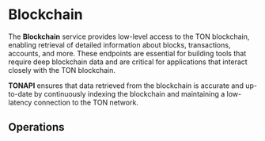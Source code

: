 

# Blockchain <SwaggerLink tag={SWAGGER_TAGS.BLOCKCHAIN} />

The **Blockchain** service provides low-level access to the TON blockchain, enabling retrieval of detailed information about blocks, transactions, accounts, and more. These endpoints are essential for building tools that require deep blockchain data and are critical for applications that interact closely with the TON blockchain.

**TONAPI** ensures that data retrieved from the blockchain is accurate and up-to-date by continuously indexing the blockchain and maintaining a low-latency connection to the TON network.

## Operations

<SchemaLoader tag={SWAGGER_TAGS.BLOCKCHAIN} />
